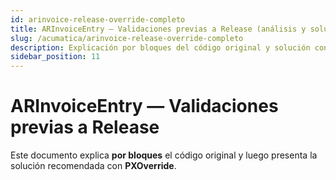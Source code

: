 ```yaml
---
id: arinvoice-release-override-completo
title: ARInvoiceEntry — Validaciones previas a Release (análisis y solución con PXOverride)
slug: /acumatica/arinvoice-release-override-completo
description: Explicación por bloques del código original y solución con PXOverride para validar comisiones, fecha y tipo de cambio antes de liberar en Acumatica 2024 R2.
sidebar_position: 11
---
```


# ARInvoiceEntry — Validaciones previas a **Release**

Este documento explica **por bloques** el código original y luego presenta la solución recomendada con **PXOverride**.
